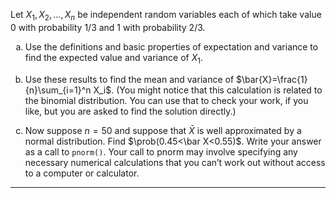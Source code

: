 Let $X_1,X_2,\dots,X_n$ be independent random variables each of which take value 0 with probability 1/3 and 1 with probability 2/3.

(a) Use the definitions and basic properties of expectation and variance to find the expected value and variance of $X_1$.

(b) Use these results to find the mean and variance of $\bar{X}=\frac{1}{n}\sum_{i=1}^n X_i$. (You might notice that this calculation is related to the binomial distribution. You can use that to check your work, if you like, but you are asked to find the solution directly.)

(c) Now suppose $n=50$ and suppose that $\bar X$ is well approximated by a normal distribution. Find $\prob(0.45<\bar X<0.55)$. Write your answer as a call to `pnorm()`. Your call to pnorm may involve specifying any necessary numerical calculations that you can't work out without access to a computer or calculator.

--------

